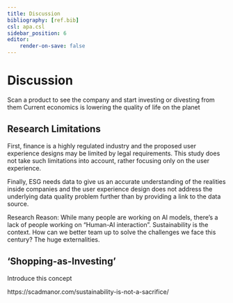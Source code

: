 ```yaml
---
title: Discussion
bibliography: [ref.bib]
csl: apa.csl
sidebar_position: 6
editor:
    render-on-save: false
---
```


# Discussion

Scan a product to see the company and start investing or divesting from them
Current economics is lowering the quality of life on the planet

## Research Limitations
First, finance is a highly regulated industry and the proposed user experience designs may be limited by legal requirements. This study does not take such limitations into account, rather focusing only on the user experience.

Finally, ESG needs data to give us an accurate understanding of the realities inside companies and the user experience design does not address the underlying data quality problem further than by providing a link to the data source.

Research Reason: While many people are working on AI models, there’s a lack of people working on “Human-AI interaction”. Sustainability is the context.  How can we better team up to solve the challenges we face this century? The huge externalities.

## 'Shopping-as-Investing'

Introduce this concept

https://scadmanor.com/sustainability-is-not-a-sacrifice/
